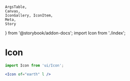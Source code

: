 	ArgsTable,
	Canvas,
	IconGallery, IconItem,
	Meta,
	Story
} from '@storybook/addon-docs'; import Icon from './index';

<Meta
	title="Display/Icon"
	component={Icon}
/>

# Icon

```jsx
import Icon from 'ui/Icon';

<Icon of="earth" l />
```

<Canvas>
	<Story name="Icon">
		<Icon of="earth" xs />
		<Icon of="earth" s />
		<Icon of="earth" m />
		<Icon of="earth" l />
		<Icon of="earth" xl />
		<br/>
		<Icon of="add-after" xs />
		<Icon of="add-after" s />
		<Icon of="add-after" m />
		<Icon of="add-after" l />
		<Icon of="add-after" xl />
		<br/>
		<Icon of="brush" xs />
		<Icon of="brush" s />
		<Icon of="brush" m />
		<Icon of="brush" l />
		<Icon of="brush" xl />
		<br/>
		<Icon of="share" xs />
		<Icon of="share" s />
		<Icon of="share" m />
		<Icon of="share" l />
		<Icon of="share" xl />
	</Story>
</Canvas>

<ArgsTable of={Icon} />

<IconGallery>
	<IconItem name="add-after"><Icon of="add-after" xl /></IconItem>
	<IconItem name="affiliate-details"><Icon of="affiliate-details" xl /></IconItem>
	<IconItem name="brush"><Icon of="brush" xl /></IconItem>
	<IconItem name="calendar"><Icon of="calendar" xl /></IconItem>
	<IconItem name="connect"><Icon of="connect" xl /></IconItem>
	<IconItem name="copy"><Icon of="copy" xl /></IconItem>
	<IconItem name="date"><Icon of="date" xl /></IconItem>
	<IconItem name="earth"><Icon of="earth" xl /></IconItem>
	<IconItem name="grid"><Icon of="grid" xl /></IconItem>
	<IconItem name="list"><Icon of="list" xl /></IconItem>
	<IconItem name="money"><Icon of="money" xl /></IconItem>
	<IconItem name="payments"><Icon of="payments" xl /></IconItem>
	<IconItem name="people"><Icon of="people" xl /></IconItem>
	<IconItem name="share"><Icon of="share" xl /></IconItem>
	<IconItem name="star-square"><Icon of="star-square" xl /></IconItem>
</IconGallery>

